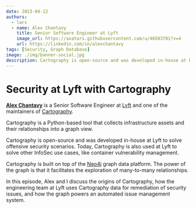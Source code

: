 ```yaml
---
date: 2023-04-12
authors:
  - lars
  - name: Alex Chantavy
    title: Senior Software Engineer at Lyft
    image_url: https://avatars.githubusercontent.com/u/46503781?v=4
    url: https://linkedin.com/in/alexchantavy
tags: [Security, Graph Database]
image: ./img/banner-social.jpg
description: Cartography is open-source and was developed in-house at Lyft to solve offensive security scenarios. Today, Cartography is also used at Lyft to solve other InfoSec use cases, like container vulnerability management. Cartography is built on top of the Neo4j graph data platform. The power of the graph is that it facilitates the exploration of many-to-many relationships.
---
```


# Security at Lyft with Cartography

[**Alex Chantavy**](https://linkedin.com/in/alexchantavy) is a Senior Software Engineer at [Lyft](https://lyft.com) and one of the maintainers of [Cartography](https://lyft.github.io/cartography).

Cartography is a Python-based tool that collects infrastructure assets and their relationships into a graph view.

Cartography is open-source and was developed in-house at Lyft to solve offensive security scenarios. Today, Cartography is also used at Lyft to solve other InfoSec use cases, like container vulnerability management.

Cartography is built on top of the [Neo4j](https://neo4j.com) graph data platform. The power of the graph is that it facilitates the exploration of many-to-many relationships.

In this episode, Alex and I discuss the origins of Cartography, how the engineering team at Lyft uses Cartography data for remediation of security issues, and how the graph powers an automated issue management system.

<YoutubeEmbed id="rRFP5_5UDBM" title={metadata.title} date={metadata.date} description={metadata.description} />
